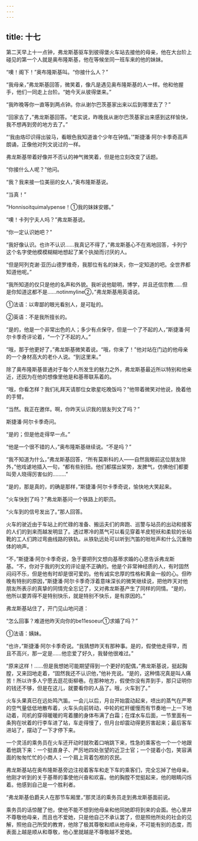 ```yaml
---
---
---
```

title: 十七
---



第二天早上十一点钟，弗龙斯基驱车到彼得堡火车站去接他的母亲，他在大台阶上碰见的第一个人就是奥布隆斯基，他在等候坐同一班车来的他的妹妹。

“噢！阁下！”奥布隆斯基叫。“你接什么人？”

“我母亲，”弗龙斯基回答，微笑着，像凡是遇见奥布隆斯基的人一样。他和他握手，他们一同走上台阶。“她今天从彼得堡来。”

“我昨晚等你一直等到两点钟。你从谢尔巴茨基家出来以后到哪里去了？”

“回家去了，”弗龙斯基回答。“老实说，昨晚我从谢尔巴茨基家出来感到这样愉快，我不想再到旁的地方去了。”

“‘我由烙印识得出骏马，看眼色我知道谁个少年在钟情。’”斯捷潘·阿尔卡季奇高声朗诵，正像他对列文说过的一样。

弗龙斯基带着好像并不否认的神气微笑着，但是他立刻改变了话题。

“你接什么人呢？”他问。

“我？我来接一位美丽的女人，”奥布隆斯基说。

“当真！”

“Honnisoitquimalypense！①我的妹妹安娜。”

“噢！卡列宁夫人吗？”弗龙斯基说。

“你一定认识她吧？”

“我好像认识。也许不认识……我真记不得了，”弗龙斯基心不在焉地回答，卡列宁这个名字使他模模糊糊地想起了某个执拗而讨厌的人。

“但是阿列克谢·亚历山德罗维奇，我那位有名的妹夫，你一定知道的吧。全世界都知道他呢。”

“我所知道的仅只是他的名声和外貌。我听说他聪明，博学，并且还信宗教……但是你知道这都不是……notinmyline②，”弗龙斯基用英语说。



①法语：以卑鄙的眼光看别人，是可耻的。

②英语：不是我所擅长的。

“是的，他是一个非常出色的人；多少有点保守，但是一个了不起的人，”斯捷潘·阿尔卡季奇评论着，“一个了不起的人。”

“哦，那于他更好了，”弗龙斯基微笑着说。“哦，你来了！”他对站在门边的他母亲的一个身材高大的老仆人说。“到这里来。”

除了奥布隆斯基普通对于每个人所发生的魅力之外，弗龙斯基最近所以特别和他亲近，还因为在他的想像里他是和基蒂联系着的。

“哦，你看怎样？我们礼拜天请那位女歌星吃晚饭吗？”他带着微笑对他说，挽着他的手臂。

“当然。我正在邀伴。啊，你昨天认识我的朋友列文了吗？”

斯捷潘·阿尔卡季奇问。

“是的；但是他走得早一点。”

“他是一个很不错的人，”奥布隆斯基继续说。“不是吗？”

“我不知道为什么，”弗龙斯基回答，“所有莫斯科的人——自然我眼前这位朋友除外，”他戏谑地插入一句，“都有些别扭。他们都摆出架势，发脾气，仿佛他们都要叫旁人晓得厉害似的………”

“是的，那是真的，的确是那样，”斯捷潘·阿尔卡季奇说，愉快地大笑起来。

“火车快到了吗？”弗龙斯基问一个铁路上的职员。

“火车到的信号发出了。”那人回答。

火车的驶近由于车站上的忙碌的准备、搬运夫们的奔跑、巡警与站员的出动和接客的人们的到来而越发明显了。透过寒冷的蒸气可以看见穿着羊皮短袄和柔软的长毡靴的工人们跨过弯曲线路的铁轨。从铁轨远处可以听到汽笛的咝咝声和什么沉重物体的响声。

“不，”斯捷潘·阿尔卡季奇说，急于要把列文想向基蒂求婚的心思告诉弗龙斯基。“不，你对于我的列文的评论是不正确的。他是个非常神经质的人，有时固然闷闷不乐，但是他有时却是很可爱的。他有诚实忠厚的性格和黄金一般的心。但昨晚有特别的原因，”斯捷潘·阿尔卡季奇浮着意味深长的微笑继续说，把他昨天对他朋友所表示的真挚的同情完全忘记了，又对弗龙斯基产生了同样的同情。“是的，他所以要弄得不是特别快乐，就是特别不快乐，是有原因的。”

弗龙斯基站住了，开门见山地问道：

“怎么回事？难道他昨天向你的be11esoeur①求婚了吗？”



①法语：姨妹。

“也许，”斯捷潘·阿尔卡季奇说。“我猜想昨天有那种事。是的，假使他走得早，而且不高兴，那一定是……他恋爱了好久，我替他很难过。”

“原来这样！……但是我想她可能期望得到一个更好的配偶，”弗龙斯基说，挺起胸膛，又来回地走着，“固然我还不认识他，”他补充说。“是的，这种情况真是叫人痛苦！所以许多人宁愿去逛花街柳巷。在那种地方，假使你没有弄到手，那只证明你的钱还不够，但是在这儿，就要看你的人品了。哦，火车到了。”

火车头果真已在远处鸣汽笛。一会儿以后，月台开始震动起来，喷出的蒸气在严寒的空气量低低地散布着，火车头向前转动，中轮的杠杆缓慢而有节奏地一上一下地动着，司机的穿得暖暖的弯着腰的身体布满了白霜；在煤水车后面，一节里面有一条狗在吠着的行李车进了站，车走得慢了，但月台却震动得更厉害起来；最后客车进站了，摆动了一下才停下来。

一个灵活的乘务员在火车还开动时就吹着口哨跳下来，性急的乘客也一个一个地跟着他跳下来：一个挺直身子、严厉地四处张望的近卫士官；一个提着小包，笑容满面的匆匆忙忙的小商人；一个肩上背着包袱的农民。

弗龙斯基站在奥布隆斯基旁边注视着客车和走下车的乘客们，完全忘掉了他母亲。他刚才听到的关于基蒂的事使他兴奋和欢喜。他的胸膛不觉挺起来，他的眼睛闪烁着。他感到自己是一个胜利者。

“弗龙斯基伯爵夫人在那节车厢里，”那灵活的乘务员走到弗龙斯基面前说。

乘务员的话惊醒了他，使他不能不想到他母亲和他同她即将到来的会面。他心里并不尊敬他母亲，而且也不爱她，只是他自己不承认罢了，但是照他所处的社会的见解，照他自己所受的教育，他除了极其尊敬和顺从他母亲，不可能有别的态度，而表面上越是顺从和尊敬，他心里就越是不尊敬越不爱她。